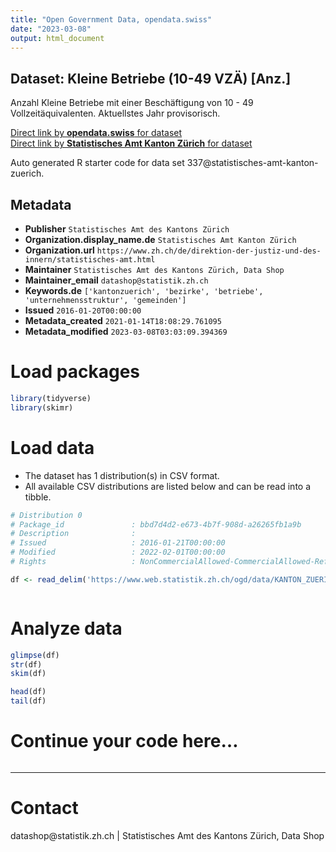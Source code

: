 ```yaml
---
title: "Open Government Data, opendata.swiss"
date: "2023-03-08"
output: html_document
---
```


## Dataset: Kleine Betriebe (10-49 VZÄ) [Anz.]

Anzahl Kleine Betriebe mit einer Beschäftigung von 10 - 49 Vollzeitäquivalenten. Aktuellstes Jahr provisorisch.

[Direct link by **opendata.swiss** for dataset](https://opendata.swiss/de/dataset/kleine-betriebe-10-49-vza-anz)<br>
[Direct link by **Statistisches Amt Kanton Zürich** for dataset](https://www.zh.ch/de/politik-staat/gemeinden/gemeindeportraet.html)

Auto generated R starter code for data set 337@statistisches-amt-kanton-zuerich.

## Metadata

- **Publisher** `Statistisches Amt des Kantons Zürich`
- **Organization.display_name.de** `Statistisches Amt Kanton Zürich`
- **Organization.url** `https://www.zh.ch/de/direktion-der-justiz-und-des-innern/statistisches-amt.html`
- **Maintainer** `Statistisches Amt des Kantons Zürich, Data Shop`
- **Maintainer_email** `datashop@statistik.zh.ch`
- **Keywords.de** `['kantonzuerich', 'bezirke', 'betriebe', 'unternehmensstruktur', 'gemeinden']`
- **Issued** `2016-01-20T00:00:00`
- **Metadata_created** `2021-01-14T18:08:29.761095`
- **Metadata_modified** `2023-03-08T03:03:09.394369`


# Load packages

```r

library(tidyverse)
library(skimr)

```

# Load data

-   The dataset has 1 distribution(s) in CSV format.
-   All available CSV distributions are listed below and can be read into a tibble.

```r

# Distribution 0
# Package_id               : bbd7d4d2-e673-4b7f-908d-a26265fb1a9b
# Description              : 
# Issued                   : 2016-01-21T00:00:00
# Modified                 : 2022-02-01T00:00:00
# Rights                   : NonCommercialAllowed-CommercialAllowed-ReferenceRequired

df <- read_delim('https://www.web.statistik.zh.ch/ogd/data/KANTON_ZUERICH_585.csv')



```

# Analyze data

```r

glimpse(df)
str(df)
skim(df)

head(df)
tail(df)

```

# Continue your code here...

```r

```

------------------------------------------------------------------------

# Contact

datashop@statistik.zh.ch | Statistisches Amt des Kantons Zürich, Data Shop
